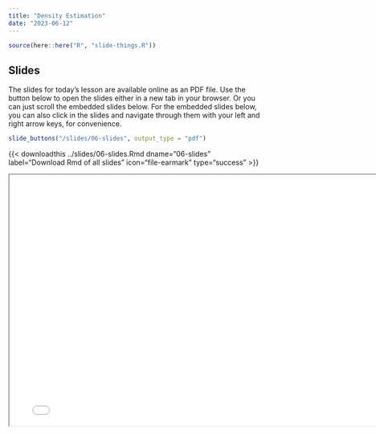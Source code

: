```yaml
---
title: "Density Estimation"
date: "2023-06-12"
---
```


```r
source(here::here("R", "slide-things.R"))
```

## Slides

The slides for today's lesson are available online as an PDF file. Use the 
button below to open the slides either in a new tab in your browser. Or you can
just scroll the embedded slides below. For the embedded slides below, you can 
also click in the slides and navigate through them with your left and right 
arrow keys, for convenience.

```r
slide_buttons("/slides/06-slides", output_type = "pdf")
```
{{\< downloadthis ../slides/06-slides.Rmd
dname="06-slides" label="Download Rmd of all slides" icon="file-earmark"
type="success" \>}}

```{=html}
<iframe width="780" height="500" src="/slides/06-slides.pdf" title="Lecture 6"></iframe>
```
